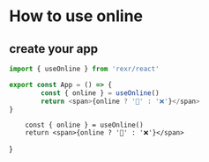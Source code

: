 # How to use online

## create your app

```ts
import { useOnline } from 'rexr/react'

export const App = () => {
        const { online } = useOnline()
        return <span>{online ? '📶' : '❌'}</span>
}
```


        const { online } = useOnline()
        return <span>{online ? '📶' : '❌'}</span>
}

<App />
